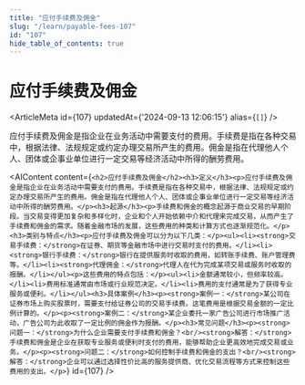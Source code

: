 ```yaml
---
title: "应付手续费及佣金"
slug: "/learn/payable-fees-107"
id: "107"
hide_table_of_contents: true
---
```



# 应付手续费及佣金

<ArticleMeta id={107} updatedAt={'2024-09-13 12:06:15'} alias={`[]`} />
<div className='border-solid border-b border-t-0 my-4 border-[var(--ifm-color-gray-300)]' />

应付手续费及佣金是指企业在业务活动中需要支付的费用。手续费是指在各种交易中，根据法律、法规规定或约定办理交易所产生的费用。佣金是指在代理他人个人、团体或企事业单位进行一定交易等经济活动中所得的酬劳费用。

<AIContent content={`<h2>应付手续费及佣金</h2><h3>定义</h3><p>应付手续费及佣金是指企业在业务活动中需要支付的费用。手续费是指在各种交易中，根据法律、法规规定或约定办理交易所产生的费用。佣金是指在代理他人个人、团体或企事业单位进行一定交易等经济活动中所得的酬劳费用。</p><h3>起源</h3><p>手续费和佣金的概念起源于商业交易的早期阶段。当交易变得更加复杂和多样化时，企业和个人开始依赖中介和代理来完成交易，从而产生了手续费和佣金的需求。随着金融市场的发展，这些费用的种类和计算方式也逐渐规范化。</p><h3>类别与特点</h3><p>应付手续费及佣金可以分为以下几类：</p><ul><li><strong>交易手续费：</strong>在证券、期货等金融市场中进行交易时支付的费用。</li><li><strong>银行手续费：</strong>银行在提供服务时收取的费用，如转账手续费、账户管理费等。</li><li><strong>代理佣金：</strong>代理人在代为完成某项交易或服务时收取的报酬。</li></ul><p>这些费用的特点包括：</p><ul><li>金额通常较小，但频率较高。</li><li>费用标准通常由市场或行业规范决定。</li><li>费用的支付通常是为了获得专业服务或便利。</li></ul><h3>具体案例</h3><p><strong>案例一：</strong>某公司在证券市场上购买股票时，需要支付给证券公司的交易手续费。这笔费用是根据交易金额的一定比例计算的。</p><p><strong>案例二：</strong>某企业委托一家广告公司进行市场推广活动，广告公司为此收取了一定比例的佣金作为报酬。</p><h3>常见问题</h3><p><strong>问题一：</strong>为什么企业需要支付手续费和佣金？<br/><strong>解答：</strong>手续费和佣金是企业在获取专业服务或便利时支付的费用，能够帮助企业更高效地完成交易或业务。</p><p><strong>问题二：</strong>如何控制手续费和佣金的支出？<br/><strong>解答：</strong>企业可以通过选择性价比高的服务提供商、优化交易流程等方式来控制这些费用的支出。</p>`} id={107} />
